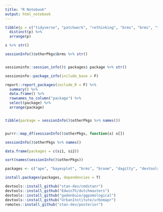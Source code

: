 ```yaml
---
title: "R Notebook"
output: html_notebook
---
```


```r
tibble(p = c("tidyverse", "patchwork", "rethinking", "brms", "brms", "tidyverse", "patchwork", "tidybayes")) %>% 
  distinct(p) %>% 
  arrange(p)
```

```r
s %>% str()

sessionInfo()$otherPkgs$brms %>% str()


sessioninfo::session_info()$ packages$ package %>% str()

sessioninfo::package_info(include_base = F)

report::report_packages(include_R = F) %>% 
  summary() %>% 
  data.frame() %>% 
  rownames_to_column("package") %>% 
  select(package) %>% 
  arrange(package)


tibble(package = sessionInfo()$otherPkgs %>% names())


purrr::map_df(sessionInfo()$otherPkgs, function(x) x[])

sessionInfo()$otherPkgs %>% names()
```


```r
data.frame(packages = c(si1, si2))
```


```r
sort(names(sessionInfo()$otherPkgs))
```



```r
packages <- c("ape", "bayesplot", "brms", "broom", "dagitty", "devtools", "GGally", "ggdag", "ggdark", "ggrepel", "ggthemes", "ggtree", "ghibli", "gtools", "loo", "patchwork", "psych", "rcartocolor", "Rcpp", "remotes", "rethinking", "rstan", "StanHeaders", "statebins", "tidybayes", "tidyverse", "viridis", "viridisLite", "wesanderson")
```

```r
install.packages(packages, dependencies = T)
```

```r
devtools::install_github("stan-dev/cmdstanr")
devtools::install_github("EdwinTh/dutchmasters")
devtools::install_github("gadenbuie/ggpomological")
devtools::install_github("UrbanInstitute/urbnmapr")
remotes::install_github("stan-dev/posterior")
```




























